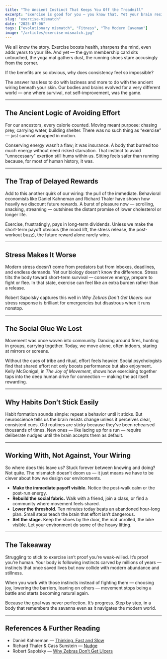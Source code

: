 ```yaml
---
title: "The Ancient Instinct That Keeps You Off the Treadmill"
excerpt: "Exercise is good for you — you know that. Yet your brain resists it. The reason isn’t laziness but ancient wiring: instincts built for survival, not treadmills. The key isn’t to fight them, but to design movement that works with your nature."
slug: "exercise-mismatch"
date: "2025-07-06"
tags: ["evolutionary mismatch", "Fitness", "The Modern Caveman"]
image: "/articles/exercise-mismatch.jpg"
---
```

We all know the story. Exercise boosts health, sharpens the mind, even adds years to your life. And yet — the gym membership card sits untouched, the yoga mat gathers dust, the running shoes stare accusingly from the corner.  

If the benefits are so obvious, why does consistency feel so impossible?  

The answer has less to do with laziness and more to do with the ancient wiring beneath your skin. Our bodies and brains evolved for a very different world — one where survival, not self-improvement, was the game.  

---

## The Ancient Logic of Avoiding Effort  

For our ancestors, every calorie counted. Moving meant purpose: chasing prey, carrying water, building shelter. There was no such thing as “exercise” — just survival wrapped in motion.  

Conserving energy wasn’t a flaw; it was insurance. A body that burned too much energy without need risked starvation. That instinct to avoid “unnecessary” exertion still hums within us. Sitting feels safer than running because, for most of human history, it was.  

---

## The Trap of Delayed Rewards  

Add to this another quirk of our wiring: the pull of the immediate. Behavioral economists like Daniel Kahneman and Richard Thaler have shown how heavily we discount future rewards. A burst of pleasure now — scrolling, snacking, streaming — outshines the distant promise of lower cholesterol or longer life.  

Exercise, frustratingly, pays in long-term dividends. Unless we make the short-term payoff obvious (the mood lift, the stress release, the post-workout buzz), the future reward alone rarely wins.  

---

## Stress Makes It Worse  

Modern stress doesn’t come from predators but from inboxes, deadlines, and endless demands. Yet our biology doesn’t know the difference. Stress tilts the body toward short-term survival — conserve energy, prepare to fight or flee. In that state, exercise can feel like an extra burden rather than a release.  

Robert Sapolsky captures this well in *Why Zebras Don’t Get Ulcers*: our stress response is brilliant for emergencies but disastrous when it runs nonstop.  

---

## The Social Glue We Lost  

Movement was once woven into community. Dancing around fires, hunting in groups, carrying together. Today, we move alone, often indoors, staring at mirrors or screens.  

Without the cues of tribe and ritual, effort feels heavier. Social psychologists find that shared effort not only boosts performance but also enjoyment. Kelly McGonigal, in *The Joy of Movement*, shows how exercising together taps into the deep human drive for connection — making the act itself rewarding.  

---

## Why Habits Don’t Stick Easily  

Habit formation sounds simple: repeat a behavior until it sticks. But neuroscience tells us the brain resists change unless it perceives clear, consistent cues. Old routines are sticky because they’ve been rehearsed thousands of times. New ones — like lacing up for a run — require deliberate nudges until the brain accepts them as default.  

---

## Working With, Not Against, Your Wiring  

So where does this leave us? Stuck forever between knowing and doing? Not quite. The mismatch doesn’t doom us — it just means we have to be clever about how we design our environments.  

- **Make the immediate payoff visible.** Notice the post-walk calm or the post-run energy.  
- **Rebuild the social fabric.** Walk with a friend, join a class, or find a community where movement feels shared.  
- **Lower the threshold.** Ten minutes today beats an abandoned hour-long plan. Small steps teach the brain that effort isn’t dangerous.  
- **Set the stage.** Keep the shoes by the door, the mat unrolled, the bike visible. Let your environment do some of the heavy lifting.  

---
<MicrochallengeBox 
  id="d36e0372-5103-46bf-92de-668f3b3f1391"
/>  
---

## The Takeaway  

Struggling to stick to exercise isn’t proof you’re weak-willed. It’s proof you’re human. Your body is following instincts carved by millions of years — instincts that once saved lives but now collide with modern abundance and stillness.  

When you work with those instincts instead of fighting them — choosing joy, lowering the barriers, leaning on others — movement stops being a battle and starts becoming natural again.  

Because the goal was never perfection. It’s progress. Step by step, in a body that remembers the savanna even as it navigates the modern world.  

---

## References & Further Reading

- Daniel Kahneman — [Thinking, Fast and Slow](/books/thinking-fast-and-slow) 
- Richard Thaler & Cass Sunstein — [Nudge](/books/nudge)
- Robert Sapolsky — [Why Zebras Don’t Get Ulcers](/zebra-ulcers)
